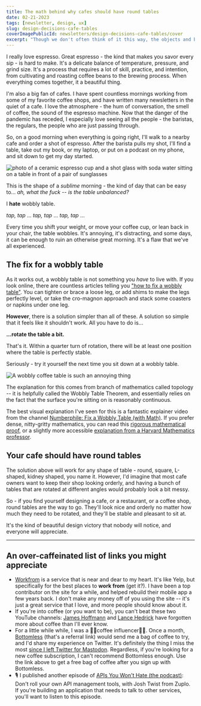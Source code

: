```yaml
---
title: The math behind why cafes should have round tables
date: 02-21-2023
tags: [newsletter, design, ux]
slug: design-decisions-cafe-tables
coverImagePublicId: newsletters/design-decisions-cafe-tables/cover
excerpt: "Though we don't often think of it this way, the objects and buildings around us are the result of a series of design decisions."
---
```


I really love espresso. Great espresso - the kind that makes you savor every sip - is hard to make. It's a delicate balance of temperature, pressure, and grind size. It's a process that requires a lot of skill, practice, and intention, from cultivating and roasting coffee beans to the brewing process. When everything comes together, it a beautiful thing.

I'm also a big fan of cafes. I have spent countless mornings working from some of my favorite coffee shops, and have written many newsletters in the quiet of a cafe. I love the atmosphere - the hum of conversation, the smell of coffee, the sound of the espresso machine. Now that the danger of the pandemic has receded, I especially love seeing all the people - the baristas, the regulars, the people who are just passing through.

So, on a good morning when everything is going right, I'll walk to a nearby cafe and order a shot of espresso. After the barista pulls my shot, I'll find a table, take out my book, or my laptop, or put on a podcast on my phone, and sit down to get my day started.

<Image
  publicId="newsletters/design-decisions-cafe-tables/cover"
  alt="photo of a ceramic espresso cup and a shot glass with soda water sitting on a table in front of a pair of sunglasses"
  caption="I have so, so many pictures like this in my camera roll."
/>

This is the shape of a _sublime_ morning - the kind of day that can be easy to... _ah, what the fuck -- is the table unbalanced?_

I **hate** wobbly table.

_tap, tap_ ... _tap, tap_ ... _tap, tap_ ...

Every time you shift your weight, or move your coffee cup, or lean back in your chair, the table wobbles. It's annoying, it's distracting, and some days, it can be enough to ruin an otherwise great morning. It's a flaw that we've all experienced.

## The fix for a wobbly table

As it works out, a wobbly table is not something you _have_ to live with. If you look online, there are countless articles telling you ["how to fix a wobbly table"](https://www.wikihow.com/Brace-a-Wobbly-Table). You can tighten or brace a loose leg, or add shims to make the legs perfectly level, or take the cro-magnon approach and stack some coasters or napkins under one leg.

**However**, there is a solution simpler than all of these. A solution so simple that it feels like it shouldn't work. All you have to do is...

**...rotate the table a bit.**

That's it. Within a quarter turn of rotation, there will be at least one position where the table is perfectly stable.

Seriously - try it yourself the next time you sit down at a wobbly table.

<Image
  publicId="newsletters/design-decisions-cafe-tables/coffee-table"
  alt="A wobbly coffee table is such an annoying thing"
  caption="Rotate it a bit, but not like that. You know what I mean. Image from Oliver Knill, Harvard University"
/>

The explanation for this comes from branch of mathematics called topology -- it is helpfully called the Wobbly Table Theorem, and essentially relies on the fact that the surface you're sitting on is reasonably continuous.

The best visual explanation I've seen for this is a fantastic explainer video from the channel [Numberphile: Fix a Wobbly Table (with Math)](https://www.youtube.com/watch?v=OuF-WB7mD6k). If you prefer dense, nitty-gritty mathematics, you can read this [rigorous mathematical proof](https://arxiv.org/pdf/math-ph/0510065v6.pdf), or a slightly more accessible [explanation from a Harvard Mathematics professor](https://people.math.harvard.edu/~knill/teaching/math1a_2011/exhibits/wobblytable/).

## Your cafe should have round tables

The solution above will work for any shape of table - round, square, L-shaped, kidney shaped, you name it. However, I'd imagine that most cafe owners want to keep their shop looking orderly, and having a bunch of tables that are rotated at different angles would probably look a bit messy.

So - if you find yourself designing a cafe, or a restaurant, or a coffee shop, round tables are the way to go. They'll look nice and orderly no matter how much they need to be rotated, and they'll be stable and pleasant to sit at.

It's the kind of beautiful design victory that nobody will notice, and everyone will appreciate.

---

## An over-caffeinated list of links you might appreciate

- [Workfrom](https://workfrom.co/) is a service that is near and dear to my heart. It's like Yelp, but specifically for the best places to **work from** (get it?). I have been a top contributor on the site for a while, and helped rebuild their mobile app a few years back. I don't make any money off of you using the site -- it's just a great service that I love, and more people should know about it.
- If you're into coffee (or you want to be), you can't beat these two YouTube channels: [James Hoffmann](https://www.youtube.com/@jameshoffmann) and [Lance Hedrick](https://www.youtube.com/@LanceHedrick) have forgotten more about coffee than I'll ever know.
- For a little while while, I was a ✌🏾coffee influencer✌🏾. Once a month, [Bottomless](https://www.bottomless.com/referral/MBifulco6308) (that's a referral link) would send me a bag of coffee to try, and I'd share my experience on Twitter. It's definitely the thing I miss the most [since I left Twitter for Mastodon](https://mikebifulco.com/posts/twitter-and-the-perils-of-obedience). Regardless, if you're looking for a new coffee subscription, I can't recommend Bottomless enough. Use the link above to get a free bag of coffee after you sign up with Bottomless.
- 🎙️ I published another episode of [APIs You Won't Hate (the podcast)](https://share.transistor.fm/s/3b117523): Don't roll your own API management tools, with Josh Twist from Zuplo. If you're building an application that needs to talk to other services, you'll want to listen to this episode.
